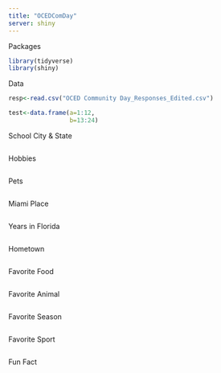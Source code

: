 ```yaml
---
title: "OCEDComDay"
server: shiny
---
```


Packages
```r
library(tidyverse)
library(shiny)

```

Data
```r
resp<-read.csv("OCED Community Day_Responses_Edited.csv")

test<-data.frame(a=1:12,
                 b=13:24)
```

School City & State
```r

```

Hobbies
```r

```

Pets
```r

```


Miami Place
```r

```

Years in Florida
```r

```

Hometown
```r

```

Favorite Food
```r

```

Favorite Animal
```r

```

Favorite Season
```r

```

Favorite Sport
```r

```

Fun Fact
```r

```

